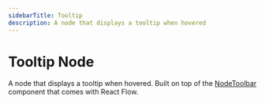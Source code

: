```yaml
---
sidebarTitle: Tooltip
description: A node that displays a tooltip when hovered
---
```



# Tooltip Node

A node that displays a tooltip when hovered. Built on top of the [NodeToolbar](/api-reference/components/node-toolbar) component that comes with React Flow.

<UiComponentViewer id="node-tooltip" />
